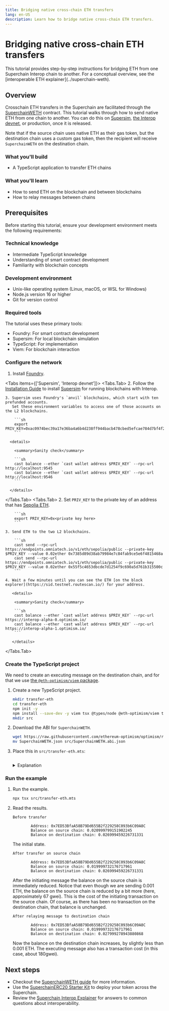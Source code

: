 ```yaml
---
title: Bridging native cross-chain ETH transfers
lang: en-US
description: Learn how to bridge native cross-chain ETH transfers.
---
```



<InteropCallout />

# Bridging native cross-chain ETH transfers

<Callout>
  This tutorial provides step-by-step instructions for bridging ETH from one Superchain Interop chain to another.
  For a conceptual overview,
  see the [interoperable ETH explainer](../superchain-weth).
</Callout>

## Overview

Crosschain ETH transfers in the Superchain are facilitated through the [SuperchainWETH](https://github.com/ethereum-optimism/optimism/blob/develop/packages/contracts-bedrock/src/L2/SuperchainWETH.sol) contract.
This tutorial walks through how to send native ETH from one chain to another.
You can do this on [Supersim](../tools/supersim), [the Interop devnet](../tools/devnet), or production, once it is released.

Note that if the source chain uses native ETH as their gas token, but the destination chain uses a custom gas token, then the recipient will receive `SuperchainWETH` on the destination chain.

### What you'll build

* A TypeScript application to transfer ETH chains

### What you'll learn

* How to send ETH on the blockchain and between blockchains
* How to relay messages between chains

## Prerequisites

Before starting this tutorial, ensure your development environment meets the following requirements:

### Technical knowledge

* Intermediate TypeScript knowledge
* Understanding of smart contract development
* Familiarity with blockchain concepts

### Development environment

* Unix-like operating system (Linux, macOS, or WSL for Windows)
* Node.js version 16 or higher
* Git for version control

### Required tools

The tutorial uses these primary tools:

* Foundry: For smart contract development
* Supersim: For local blockchain simulation
* TypeScript: For implementation
* Viem: For blockchain interaction

<Steps>

### Configure the network

1. Install [Foundry](https://book.getfoundry.sh/getting-started/installation).

<Tabs items={['Supersim', 'Interop devnet']}>
  <Tabs.Tab>
    2. Follow the [Installation Guide](/app-developers/tutorials/supersim/getting-started/installation) to install [Supersim](../tools/supersim) for running blockchains with Interop.

    3. Supersim uses Foundry's `anvil` blockchains, which start with ten prefunded accounts.
       Set these environment variables to access one of those accounts on the L2 blockchains.

        ```sh
        export PRIV_KEY=0xac0974bec39a17e36ba4a6b4d238ff944bacb478cbed5efcae784d7bf4f2ff80
        ```

      <details>

        <summary>Sanity check</summary>

        ```sh
        cast balance --ether `cast wallet address $PRIV_KEY` --rpc-url http://localhost:9545
        cast balance --ether `cast wallet address $PRIV_KEY` --rpc-url http://localhost:9546
        ```

      </details>
  </Tabs.Tab>
  <Tabs.Tab>
    2.  Set `PRIV_KEY` to the private key of an address that has [Sepolia ETH](https://cloud.google.com/application/web3/faucet/ethereum/sepolia).

        ```sh
        export PRIV_KEY=0x<private key here>
        ```

    3. Send ETH to the two L2 blockchains.

        ```sh
        cast send --rpc-url https://endpoints.omniatech.io/v1/eth/sepolia/public --private-key $PRIV_KEY --value 0.02ether 0x7385d89d38ab79984e7c84fab9ce5e6f4815468a
        cast send --rpc-url https://endpoints.omniatech.io/v1/eth/sepolia/public --private-key $PRIV_KEY --value 0.02ether 0x55f5c4653dbcde7d1254f9c690a5d761b315500c
        ```

    4. Wait a few minutes until you can see the ETH [on the block explorer](https://sid.testnet.routescan.io/) for your address.  

       <details>

        <summary>Sanity check</summary>

        ```sh
        cast balance --ether `cast wallet address $PRIV_KEY` --rpc-url https://interop-alpha-0.optimism.io/
        cast balance --ether `cast wallet address $PRIV_KEY` --rpc-url https://interop-alpha-1.optimism.io/
        ```

       </details>

  </Tabs.Tab>
</Tabs>

### Create the TypeScript project

We need to create an executing message on the destination chain, and for that we use [the `@eth-optimism/viem` package](https://www.npmjs.com/package/@eth-optimism/viem).

1. Create a new TypeScript project.

    ```sh
    mkdir transfer-eth
    cd transfer-eth
    npm init -y
    npm install --save-dev -y viem tsx @types/node @eth-optimism/viem typescript
    mkdir src
    ```

1. Download the ABI for `SuperchainWETH`.

    ```sh
    wget https://raw.githubusercontent.com/ethereum-optimism/optimism/refs/heads/develop/packages/contracts-bedrock/snapshots/abi/SuperchainWETH.json
    mv SuperchainWETH.json src/SuperchainWETH.abi.json
    ```

1. Place this in `src/transfer-eth.mts`:

   ```typescript file=<rootDir>/public/tutorials/transfer-eth.mts hash=41c1d559ac010d3407a3c056f2f49405 
   ```

   <details>

   <summary>Explanation</summary>

   ```typescript file=<rootDir>/public/tutorials/transfer-eth.mts#L13-L18 hash=5312f4634ac8762504935cd52d18c8ab 
   ```

   Import all chain definitions from `@eth-optimism/viem`.

   ```typescript file=<rootDir>/public/tutorials/transfer-eth.mts#L29-L32 hash=56873f8d2eebe5975a0c0b9ac7eecfe7 
   ```

   If the address we use is `0xf39Fd6e51aad88F6F4ce6aB8827279cffFb92266`, one of the prefunded addresses on `anvil`, assume we're using Supersim.
   Otherwise, use Interop devnet.

   ```typescript file=<rootDir>/public/tutorials/transfer-eth.mts#L78-L80 hash=4933c70a9078c2369ef90bfe163f5fd7 
   ```

   To relay a message we need the information in the receipt. 
   Also, we need to wait until the transaction with the relayed message is actually part of a block.

   ```typescript file=<rootDir>/public/tutorials/transfer-eth.mts#L87-L89 hash=573f22b2b21415ff51c59c713fda07d1 
   ```

   A single transaction can send multiple messages. 
   But here we know we sent just one, so we look for the first one in the list.

   ```typescript file=<rootDir>/public/tutorials/transfer-eth.mts#L90-L96 hash=4b26775b46c116262af4c7299d6f1127 
   ```

   This is how you use `@eth-optimism/viem` to create an executing message. 

   </details>

### Run the example

1. Run the example.

    ```sh
    npx tsx src/transfer-eth.mts
    ```

1. Read the results.

    ```
    Before transfer

            Address: 0x7ED53BfaA58B79Dd655B2f229258C093b6C09A8C
            Balance on source chain: 0.020999799151902245
            Balance on destination chain: 0.026999459226731331
    ```

    The initial state.

    ```
    After transfer on source chain

            Address: 0x7ED53BfaA58B79Dd655B2f229258C093b6C09A8C
            Balance on source chain: 0.019999732176717961
            Balance on destination chain: 0.026999459226731331
    ```

    After the initiating message the balance on the source chain is immediately reduced.
    Notice that even though we are sending 0.001 ETH, the balance on the source chain is reduced by a bit more (here, approximately 67 gwei).
    This is the cost of the initiating transaction on the source chain.
    Of course, as there has been no transaction on the destination chain, that balance is unchanged.

    ```
    After relaying message to destination chain

            Address: 0x7ED53BfaA58B79Dd655B2f229258C093b6C09A8C
            Balance on source chain: 0.019999732176717961
            Balance on destination chain: 0.027999278943880868    
    ```

    Now the balance on the destination chain increases, by slightly less than 0.001 ETH.
    The executing message also has a transaction cost (in this case, about 180gwei).

</Steps>

## Next steps

*   Checkout the [SuperchainWETH guide](/stack/interop/superchain-weth) for more information.
*   Use the [SuperchainERC20 Starter Kit](/app-developers/starter-kit) to deploy your token across the Superchain.
*   Review the [Superchain Interop Explainer](/stack/interop/explainer) for answers to common questions about interoperability.

